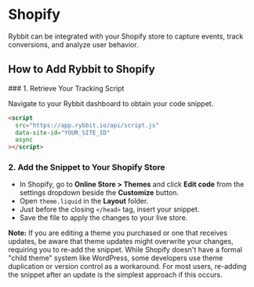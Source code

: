 
# Shopify

Rybbit can be integrated with your Shopify store to capture events, track conversions, and analyze user behavior.

## How to Add Rybbit to Shopify

<Steps>
### 1. Retrieve Your Tracking Script

Navigate to your Rybbit dashboard to obtain your code snippet.

```html
<script
  src="https://app.rybbit.io/api/script.js"
  data-site-id="YOUR_SITE_ID"
  async
></script>
```

### 2. Add the Snippet to Your Shopify Store

- In Shopify, go to **Online Store > Themes** and click **Edit code** from the settings dropdown beside the **Customize** button.
- Open `theme.liquid` in the **Layout** folder.
- Just before the closing `</head>` tag, insert your snippet.
- Save the file to apply the changes to your live store.

**Note:** If you are editing a theme you purchased or one that receives updates, be aware that theme updates might overwrite your changes, requiring you to re-add the snippet. While Shopify doesn't have a formal "child theme" system like WordPress, some developers use theme duplication or version control as a workaround. For most users, re-adding the snippet after an update is the simplest approach if this occurs.
</Steps>
